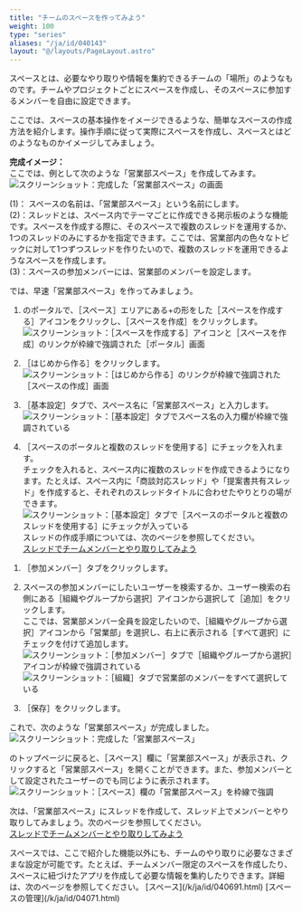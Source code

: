 ```yaml
---
title: "チームのスペースを作ってみよう"
weight: 100
type: "series"
aliases: "/ja/id/040143"
layout: "@/layouts/PageLayout.astro"
---
```



スペースとは、必要なやり取りや情報を集約できるチームの「場所」のようなものです。チームやプロジェクトごとにスペースを作成し、そのスペースに参加するメンバーを自由に設定できます。

ここでは、スペースの基本操作をイメージできるような、簡単なスペースの作成方法を紹介します。操作手順に従って実際にスペースを作成し、スペースとはどのようなものかイメージしてみましょう。

**完成イメージ：**  
ここでは、例として次のような「営業部スペース」を作成してみます。
<Img src="/k/img-ja/add_team_space_img11.png" alt="スクリーンショット：完成した「営業部スペース」の画面" />

(1)： スペースの名前は、「営業部スペース」という名前にします。  
(2)：スレッドとは、スペース内でテーマごとに作成できる掲示板のような機能です。スペースを作成する際に、そのスペースで複数のスレッドを運用するか、1つのスレッドのみにするかを指定できます。ここでは、営業部内の色々なトピックに対して1つずつスレッドを作りたいので、複数のスレッドを運用できるようなスペースを作成します。  
(3)：スペースの参加メンバーには、営業部のメンバーを設定します。

では、早速「営業部スペース」を作ってみましょう。

1. <Kintone />のポータルで、［スペース］エリアにある+の形をした［スペースを作成する］アイコンをクリックし、［スペースを作成］をクリックします。
   <Img src="/k/img-ja/add_space_img01.png" alt="スクリーンショット：［スペースを作成する］アイコンと［スペースを作成］のリンクが枠線で強調された［ポータル］画面" />

1. ［はじめから作る］をクリックします。
   <Img src="/k/img-ja/add_team_space_img02.png" alt="スクリーンショット：［はじめから作る］のリンクが枠線で強調された［スペースの作成］画面" />

1. ［基本設定］タブで、スペース名に「営業部スペース」と入力します。
   <Img src="/k/img-ja/add_team_space_img03.png" alt="スクリーンショット：［基本設定］タブでスペース名の入力欄が枠線で強調されている" />

1. ［スペースのポータルと複数のスレッドを使用する］にチェックを入れます。  
   チェックを入れると、スペース内に複数のスレッドを作成できるようになります。たとえば、スペース内に「商談対応スレッド」や「提案書共有スレッド」を作成すると、それぞれのスレッドタイトルに合わせたやりとりの場ができます。
   <Img src="/k/img-ja/add_team_space_img05.png" alt="スクリーンショット：［基本設定］タブで［スペースのポータルと複数のスレッドを使用する］にチェックが入っている" />
     <Hint>
  スレッドの作成手順については、次のページを参照してください。  
    [スレッドでチームメンバーとやり取りしてみよう](/k/ja/id/040144.html)
</Hint>

1. ［参加メンバー］タブをクリックします。

1. スペースの参加メンバーにしたいユーザーを検索するか、ユーザー検索の右側にある［組織やグループから選択］アイコンから選択して［追加］をクリックします。  
  ここでは、営業部メンバー全員を設定したいので、［組織やグループから選択］アイコンから「営業部」を選択し、右上に表示される［すべて選択］にチェックを付けて追加します。
   <Img src="/k/img-ja/add_team_space_img07.png" alt="スクリーンショット：［参加メンバー］タブで［組織やグループから選択］アイコンが枠線で強調されている" />
   <Img src="/k/img-ja/add_team_space_img08.png" alt="スクリーンショット：［組織］タブで営業部のメンバーをすべて選択している" />

1. ［保存］をクリックします。

これで、次のような「営業部スペース」が完成しました。
<Img src="/k/img-ja/add_team_space_img09.png" alt="スクリーンショット：完成した「営業部スペース」" />

<Kintone />のトップページに戻ると、［スペース］欄に「営業部スペース」が表示され、クリックすると「営業部スペース」を開くことができます。また、参加メンバーとして設定されたユーザーの<Kintone />でも同じように表示されます。
<Img src="/k/img-ja/add_team_space_img10.png" alt="スクリーンショット：［スペース］欄の「営業部スペース」を枠線で強調" />

次は、「営業部スペース」にスレッドを作成して、スレッド上でメンバーとやり取りしてみましょう。次のページを参照してください。  
[スレッドでチームメンバーとやり取りしてみよう](/k/ja/id/040144.html)

<Hint>
  スペースでは、ここで紹介した機能以外にも、チームのやり取りに必要なさまざまな設定が可能です。たとえば、チームメンバー限定のスペースを作成したり、スペースに紐づけたアプリを作成して必要な情報を集約したりできます。詳細は、次のページを参照してください。  
  [スペース](/k/ja/id/040691.html)  
  [スペースの管理](/k/ja/id/04071.html)
</Hint>
